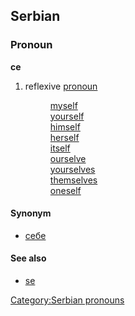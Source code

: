 ==Serbian==
===Pronoun===
'''се'''
#reflexive [[pronoun]]
#:[[myself]]
#:[[yourself]]
#:[[himself]]
#:[[herself]]
#:[[itself]]
#:[[ourselve]]
#:[[yourselves]]
#:[[themselves]]
#:[[oneself]]
====Synonym====
*[[себе]]
====See also====
*[[se]]
[[Category:Serbian pronouns]]